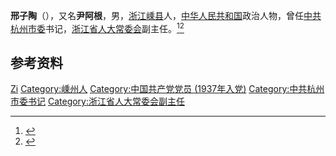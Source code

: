 '''邢子陶'''（{{bd|1912年||1998年|5月}}），又名'''尹阿根'''，男，[[浙江|浙江]][[嵊县|嵊县]]人，[[中华人民共和国|中华人民共和国]]政治人物，曾任[[中共杭州市委|中共杭州市委]]书记，[[浙江省人大常委会|浙江省人大常委会]]副主任。<ref>{{Cite book|title=中华人民共和国职官志|author=何虎生, 李耀东, 向常福主编|publisher=中国社会出版社|year=2003|isbn=9787800883934|location=北京|pages=}}</ref><ref>{{Cite book|title=浙江民国人物大辞典|author=林吕建主编|publisher=浙江大学出版社|year=2013|isbn=|location=杭州|pages=820}}</ref>

== 参考资料 ==
{{reflist}}

{{中国人物小作品}}

{{Authority control}}
{{DEFAULTSORT:Xing邢}}
[[Category:邢姓|Zi]]
[[Category:嵊州人|Category:嵊州人]]
[[Category:中国共产党党员_(1937年入党)|Category:中国共产党党员 (1937年入党)]]
[[Category:中共杭州市委书记|Category:中共杭州市委书记]]
[[Category:浙江省人大常委会副主任|Category:浙江省人大常委会副主任]]